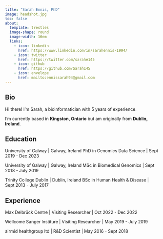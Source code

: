 ```yaml
---
title: "Sarah Ennis, PhD"
image: headshot.jpg
toc: false
about: 
  template: trestles
  image-shape: round
  image-width: 16em
  links:
    - icon: linkedin
      href: https://www.linkedin.com/in/sarahennis-1994/
    - icon: twitter
      href: https://twitter.com/sarahe145
    - icon: github
      href: https://github.com/Sarah145
    - icon: envelope
      href: mailto:ennissarah94@gmail.com
---
```


## Bio

Hi there! I'm Sarah, a bioinformatician with 5 years of experience.

I'm currently based in **Kingston, Ontario** but am originally from **Dublin, Ireland**.

## Education

University of Galway \| Galway, Ireland
PhD in Genomics Data Science \| Sept 2019 - Dec 2023

University of Galway \| Galway, Ireland
MSc in Biomedical Genomics \| Sept 2018 - July 2019

Trinity College Dublin \| Dublin, Ireland
BSc in Human Health & Disease \| Sept 2013 - July 2017

## Experience

Max Delbrück Centre \| Visiting Researcher \| Oct 2022 - Dec 2022

Wellcome Sanger Institure \| Visiting Researcher \| May 2019 - July 2019

airmid healthgroup ltd \| R&D Scientist \| May 2016 - Sept 2018

